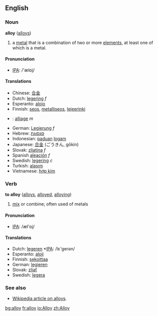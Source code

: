 ==English==
===Noun===
'''alloy''' ([[alloys]])

#a [[metal]] that is a combination of two or more [[element]]s, at least one of which is a metal. 

==== Pronunciation ====
*[[w:IPA|IPA]]: /'ælɒj/

====Translations====
*Chinese: [[合金]]
*Dutch: [[legering]] ''f''
*Esperanto: [[alojo]]
*Finnish: [[seos]], [[metalliseos]], [[lejeerinki]]
*{{fr}}: [[alliage]] ''m''
*German: [[Legierung]] ''f''
*Hebrew: [[סגסוגת]]
*Indonesian: [[padu|paduan]] [[logam]]
*Japanese: [[合金]] (ごうきん, gōkin)
*Slovak: [[zliatina]] ''f''
*Spanish [[aleación]] ''f''
*Swedish: [[legering]] ''c''
*Turkish: [[alaşım]]
*Vietnamese: [[hợp kim]]

===Verb===
'''to alloy''' ([[alloys]], [[alloyed]], [[alloying]])

# [[mix]] or combine; often used of metals

====Pronunciation====
*[[w:IPA|IPA]]: /æl'ɒj/

====Translations====
*Dutch: [[legeren]] *[[w:IPA|IPA]]: /lε'gerən/
*Esperanto: [[aloji]]
*Finnish: [[sekoittaa]]
*German: [[legieren]]
*Slovak: [[zliať]]
*Swedish: [[legera]]

===See also===
*[[w:alloy|Wikipedia article on alloys]].

[[bg:alloy]]
[[fr:alloy]]
[[io:Alloy]]
[[zh:Alloy]]